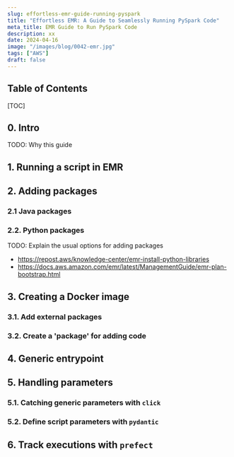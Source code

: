 ```yaml
---
slug: effortless-emr-guide-running-pyspark
title: "Effortless EMR: A Guide to Seamlessly Running PySpark Code"
meta_title: EMR Guide to Run PySpark Code
description: xx
date: 2024-04-16
image: "/images/blog/0042-emr.jpg"
tags: ["AWS"]
draft: false
---
```


## Table of Contents

[TOC]

## 0. Intro

TODO: Why this guide

## 1. Running a script in EMR

## 2. Adding packages 

### 2.1 Java packages

### 2.2. Python packages

TODO: Explain the usual options for adding packages

* https://repost.aws/knowledge-center/emr-install-python-libraries
* https://docs.aws.amazon.com/emr/latest/ManagementGuide/emr-plan-bootstrap.html

## 3. Creating a Docker image

### 3.1. Add external packages

### 3.2. Create a 'package' for adding code

## 4. Generic entrypoint

## 5. Handling parameters

### 5.1. Catching generic parameters with `click`

### 5.2. Define script parameters with `pydantic`

## 6. Track executions with `prefect`
